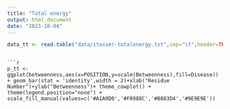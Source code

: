 ---
title: "Total energy"
output: html_document
date: "2023-10-04"
---

```{r}
data_tt <- read.table("data/itasser-totalenergy.txt",sep="\t",header=TRUE)
```
```

```{r}
p_tt <- ggplot(betweenness,aes(x=POSITION,y=scale(Betweenness),fill=Disease)) + geom_bar(stat = 'identity',width = 2)+xlab("Residue Number")+ylab("Betweenness")+ theme_cowplot() + theme(legend.position="none") + scale_fill_manual(values=c('#A1A9D0','#F0988C','#B883D4','#9E9E9E'))
```